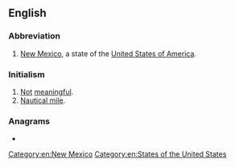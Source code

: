 {{also|nm|Nm|n/m|N.M.}}
==English==

===Abbreviation===
{{rfc-header|Abbreviation}}
{{head|en|abbreviation}}

# [[New Mexico]], a state of the [[United States of America]].

===Initialism===
{{rfc-header|Initialism}}
{{head|en|initialism}}

# [[not|Not]] [[meaningful]].
# [[nautical mile|Nautical mile]].

===Anagrams===
* {{anagrams|en|MN|Mn|mn}}

[[Category:en:New Mexico]]
[[Category:en:States of the United States]]